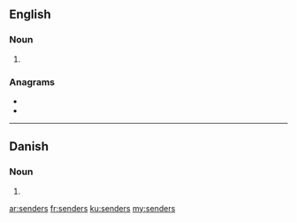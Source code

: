 ==English==

===Noun===
{{head|en|noun plural form}}

# {{plural of|sender|lang=en}}

===Anagrams===
* {{l|en|redness}}
* {{l|en|resends}}

----

==Danish==

===Noun===
{{head|da|noun form|g=c}}

# {{genitive singular indefinite of|sender|lang=da}}

[[ar:senders]]
[[fr:senders]]
[[ku:senders]]
[[my:senders]]
